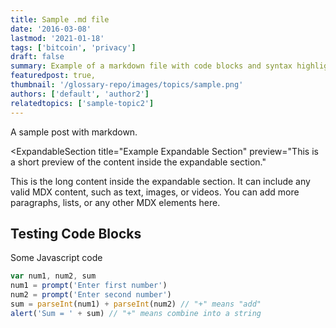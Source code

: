 ```yaml
---
title: Sample .md file
date: '2016-03-08'
lastmod: '2021-01-18'
tags: ['bitcoin', 'privacy']
draft: false
summary: Example of a markdown file with code blocks and syntax highlighting
featuredpost: true,
thumbnail: '/glossary-repo/images/topics/sample.png'
authors: ['default', 'author2']
relatedtopics: ['sample-topic2']
---
```



A sample post with markdown.

<ExpandableSection
  title="Example Expandable Section"
  preview="This is a short preview of the content inside the expandable section."
>
  <p>
    This is the long content inside the expandable section. It can include any
    valid MDX content, such as text, images, or videos.
    You can add more paragraphs, lists, or any other MDX elements here.
  </p>
</ExpandableSection>


## Testing Code Blocks

Some Javascript code

```javascript
var num1, num2, sum
num1 = prompt('Enter first number')
num2 = prompt('Enter second number')
sum = parseInt(num1) + parseInt(num2) // "+" means "add"
alert('Sum = ' + sum) // "+" means combine into a string
```


